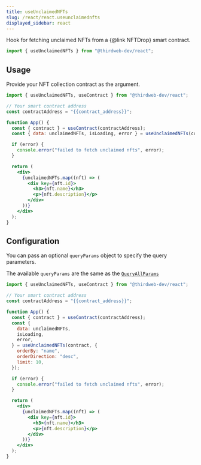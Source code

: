 ```yaml
---
title: useUnclaimedNFTs
slug: /react/react.useunclaimednfts
displayed_sidebar: react
---
```



Hook for fetching unclaimed NFTs from a {@link NFTDrop} smart contract.

```jsx
import { useUnclaimedNFTs } from "@thirdweb-dev/react";
```

## Usage

Provide your NFT collection contract as the argument.

```jsx
import { useUnclaimedNFTs, useContract } from "@thirdweb-dev/react";

// Your smart contract address
const contractAddress = "{{contract_address}}";

function App() {
  const { contract } = useContract(contractAddress);
  const { data: unclaimedNFTs, isLoading, error } = useUnclaimedNFTs(contract);

  if (error) {
    console.error("failed to fetch unclaimed nfts", error);
  }

  return (
    <div>
      {unclaimedNFTs.map((nft) => (
        <div key={nft.id}>
          <h3>{nft.name}</h3>
          <p>{nft.description}</p>
        </div>
      ))}
    </div>
  );
}
```

## Configuration

You can pass an optional `queryParams` object to specify the query parameters.

The available `queryParams` are the same as the [`QueryAllParams`](/contractkit/contracts/nftdrop#queryallparams)

```jsx
import { useUnclaimedNFTs, useContract } from "@thirdweb-dev/react";

// Your smart contract address
const contractAddress = "{{contract_address}}";

function App() {
  const { contract } = useContract(contractAddress);
  const {
    data: unclaimedNFTs,
    isLoading,
    error,
  } = useUnclaimedNFTs(contract, {
    orderBy: "name",
    orderDirection: "desc",
    limit: 10,
  });

  if (error) {
    console.error("failed to fetch unclaimed nfts", error);
  }

  return (
    <div>
      {unclaimedNFTs.map((nft) => (
        <div key={nft.id}>
          <h3>{nft.name}</h3>
          <p>{nft.description}</p>
        </div>
      ))}
    </div>
  );
}
```
